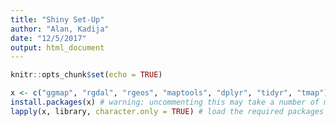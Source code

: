 ```yaml
---
title: "Shiny Set-Up"
author: "Alan, Kadija"
date: "12/5/2017"
output: html_document
---
```


```r
knitr::opts_chunk$set(echo = TRUE)
```

```r
x <- c("ggmap", "rgdal", "rgeos", "maptools", "dplyr", "tidyr", "tmap")
install.packages(x) # warning: uncommenting this may take a number of minutes
lapply(x, library, character.only = TRUE) # load the required packages
```

